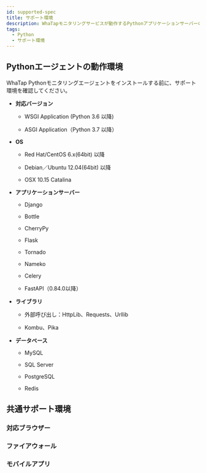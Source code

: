```yaml
---
id: supported-spec
title: サポート環境
description: WhaTapモニタリングサービスが動作するPythonアプリケーションサーバーの基本スペックについて説明します。
tags:
  - Python
  - サポート環境
---
```


## Pythonエージェントの動作環境

WhaTap Pythonモニタリングエージェントをインストールする前に、サポート環境を確認してください。

- **対応バージョン**

  - WSGI Application (Python 3.6 以降)

  - ASGI Application（Python 3.7 以降）

- **OS**

  - Red Hat/CentOS 6.x(64bit) 以降

  - Debian／Ubuntu 12.04(64bit) 以降

  - OSX 10.15 Catalina

- **アプリケーションサーバー**

  - Django

  - Bottle

  - CherryPy

  - Flask

  - Tornado

  - Nameko

  - Celery

  - FastAPI（0.84.0以降）

- **ライブラリ**

  - 外部呼び出し：HttpLib、Requests、Urllib

  - Kombu、Pika

- **データベース**

  - MySQL

  - SQL Server

  - PostgreSQL

  - Redis

## 共通サポート環境

### 対応ブラウザー


<Supportedbrowser />

### ファイアウォール


<Proxy />

### モバイルアプリ


<Mobileapp />
